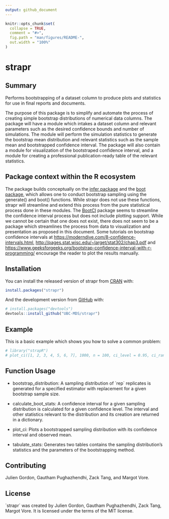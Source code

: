 ```yaml
---
output: github_document
---
```


<!-- README.md is generated from README.Rmd. Please edit that file -->

```r
knitr::opts_chunk$set(
  collapse = TRUE,
  comment = "#>",
  fig.path = "man/figures/README-",
  out.width = "100%"
)
```

# strapr

<!-- badges: start -->

<!-- badges: end -->

## Summary

Performs bootstrapping of a dataset column to produce plots and statistics for use in final reports and documents.

The purpose of this package is to simplify and automate the process of creating simple bootstrap distributions of numerical data columns. The package will have a module which intakes a dataset column and relevant parameters such as the desired confidence bounds and number of simulations. The module will perform the simulation statistics to generate the bootstrap mean distribution and relevant statistics such as the sample mean and bootstrapped confidence interval. The package will also contain a module for visualization of the bootstraped confidence interval, and a module for creating a professional publication-ready table of the relevant statistics.

## **Package context within the R ecosystem**

The package builds conceptually on the [infer package](https://cran.r-project.org/web/packages/infer/index.html) and the [boot package](https://cran.r-project.org/web/packages/boot/), which allows one to conduct bootstrap sampling using the generate() and boot() functions. While strapr does not use these functions, strapr will streamline and extend this process from the pure statistical process done in these modules. The [BootCI](https://rdrr.io/cran/DescTools/man/BootCI.html) package seems to streamline the confidence interval process but does not include plotting support. While we cannot be certain that one does not exist, there does not seem to be a package which streamlines the process from data to visualization and presentation as proposed in this document. Some tutorials on bootstrap confidence intervals at <https://moderndive.com/8-confidence-intervals.html>, <http://pages.stat.wisc.edu/~larget/stat302/chap3.pdf> and <https://www.geeksforgeeks.org/bootstrap-confidence-interval-with-r-programming/> encourage the reader to plot the results manually.

## Installation

You can install the released version of strapr from [CRAN](https://CRAN.R-project.org) with:

``` r
install.packages("strapr")
```

And the development version from [GitHub](https://github.com/) with:

``` r
# install.packages("devtools")
devtools::install_github("UBC-MDS/strapr")
```

## Example

This is a basic example which shows you how to solve a common problem:

```r
# library("strapR")
# plot_ci([1, 2, 3, 4, 5, 6, 7], 1000, n = 100, ci_level = 0.95, ci_random_seed = 123)
```

## Function Usage

-   bootstrap_distribution: A sampling distribution of \`rep\` replicates is generated for a specified estimator with replacement for a given bootstrap sample size.

-   calculate_boot_stats: A confidence interval for a given sampling distribution is calculated for a given confidence level. The interval and other statistics relevant to the distribution and its creation are returned in a dictionary.

-   plot_ci: Plots a bootstrapped sampling distribution with its confidence interval and observed mean.

-   tabulate_stats: Generates two tables contains the sampling distribution's statistics and the parameters of the bootstrapping method.

## Contributing

Julien Gordon, Gautham Pughazhendhi, Zack Tang, and Margot Vore.

## License

\`strapr\` was created by Julien Gordon, Gautham Pughazhendhi, Zack Tang, Margot Vore. It is licensed under the terms of the MIT license.
